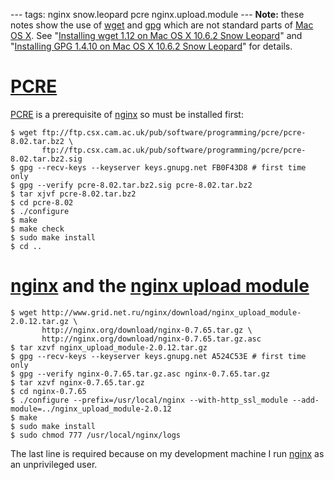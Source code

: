 ---
tags: nginx snow.leopard pcre nginx.upload.module
---
'''Note:''' these notes show the use of [[wget]] and [[gpg]] which are not standard parts of [[Mac OS X]]. See "[[Installing wget 1.12 on Mac OS X 10.6.2 Snow Leopard]]" and "[[Installing GPG 1.4.10 on Mac OS X 10.6.2 Snow Leopard]]" for details.

= [[PCRE]] =

[[PCRE]] is a prerequisite of [[nginx]] so must be installed first:

<pre lang="shell">$ wget ftp://ftp.csx.cam.ac.uk/pub/software/programming/pcre/pcre-8.02.tar.bz2 \
       ftp://ftp.csx.cam.ac.uk/pub/software/programming/pcre/pcre-8.02.tar.bz2.sig
$ gpg --recv-keys --keyserver keys.gnupg.net FB0F43D8 # first time only
$ gpg --verify pcre-8.02.tar.bz2.sig pcre-8.02.tar.bz2
$ tar xjvf pcre-8.02.tar.bz2
$ cd pcre-8.02
$ ./configure
$ make
$ make check
$ sudo make install
$ cd ..</pre>

= [[nginx]] and the [[nginx upload module]] =

<pre lang="shell">$ wget http://www.grid.net.ru/nginx/download/nginx_upload_module-2.0.12.tar.gz \
       http://nginx.org/download/nginx-0.7.65.tar.gz \
       http://nginx.org/download/nginx-0.7.65.tar.gz.asc
$ tar xzvf nginx_upload_module-2.0.12.tar.gz 
$ gpg --recv-keys --keyserver keys.gnupg.net A524C53E # first time only
$ gpg --verify nginx-0.7.65.tar.gz.asc nginx-0.7.65.tar.gz
$ tar xzvf nginx-0.7.65.tar.gz
$ cd nginx-0.7.65
$ ./configure --prefix=/usr/local/nginx --with-http_ssl_module --add-module=../nginx_upload_module-2.0.12
$ make
$ sudo make install
$ sudo chmod 777 /usr/local/nginx/logs</pre>

The last line is required because on my development machine I run [[nginx]] as an unprivileged user.
